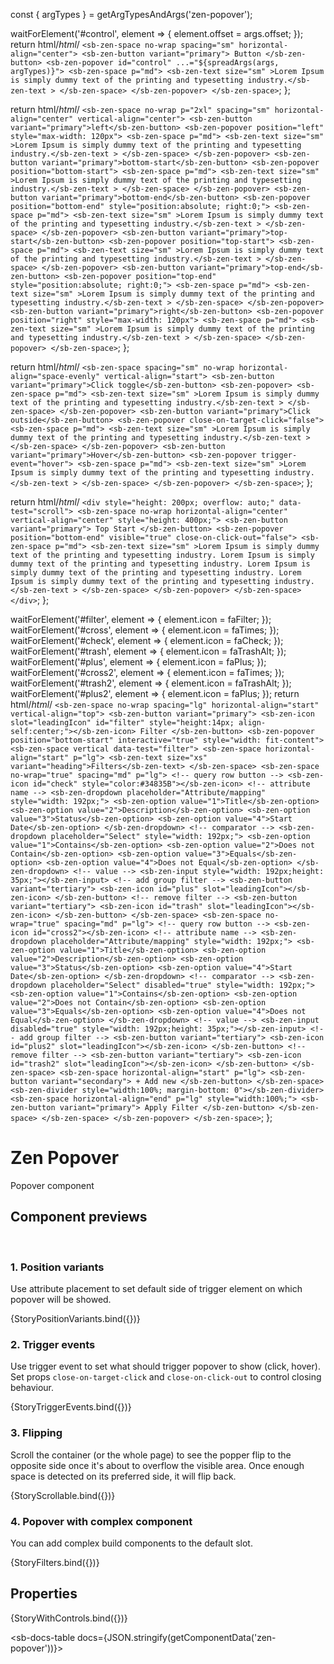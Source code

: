 const { argTypes } = getArgTypesAndArgs('zen-popover');

<Meta title="Layout/Popover" component="zen-popover" argTypes={argTypes} />

  waitForElement('#control', element => {
    element.offset = args.offset;
  });
  return html/*html*/ `
    <sb-zen-space no-wrap spacing="sm" horizontal-align="center">
      <sb-zen-button variant="primary"> Button </sb-zen-button>
      <sb-zen-popover id="control" ...="${spreadArgs(args, argTypes)}">
        <sb-zen-space p="md">
          <sb-zen-text size="sm"
            >Lorem Ipsum is simply dummy text of the printing and typesetting industry.</sb-zen-text
          >
        </sb-zen-space>
      </sb-zen-popover>
    </sb-zen-space>
  `;
};

  return html/*html*/ `
    <sb-zen-space no-wrap p="2xl" spacing="sm" horizontal-align="center" vertical-align="center">
      <sb-zen-button variant="primary">left</sb-zen-button>
      <sb-zen-popover position="left" style="max-width: 120px">
        <sb-zen-space p="md">
          <sb-zen-text size="sm"
            >Lorem Ipsum is simply dummy text of the printing and typesetting industry.</sb-zen-text
          >
        </sb-zen-space>
      </sb-zen-popover>
      <sb-zen-button variant="primary">bottom-start</sb-zen-button>
      <sb-zen-popover position="bottom-start">
        <sb-zen-space p="md">
          <sb-zen-text size="sm"
            >Lorem Ipsum is simply dummy text of the printing and typesetting industry.</sb-zen-text
          >
        </sb-zen-space>
      </sb-zen-popover>
      <sb-zen-button variant="primary">bottom-end</sb-zen-button>
      <sb-zen-popover position="bottom-end" style="position:absolute; right:0;">
        <sb-zen-space p="md">
          <sb-zen-text size="sm"
            >Lorem Ipsum is simply dummy text of the printing and typesetting industry.</sb-zen-text
          >
        </sb-zen-space>
      </sb-zen-popover>
      <sb-zen-button variant="primary">top-start</sb-zen-button>
      <sb-zen-popover position="top-start">
        <sb-zen-space p="md">
          <sb-zen-text size="sm"
            >Lorem Ipsum is simply dummy text of the printing and typesetting industry.</sb-zen-text
          >
        </sb-zen-space>
      </sb-zen-popover>
      <sb-zen-button variant="primary">top-end</sb-zen-button>
      <sb-zen-popover position="top-end" style="position:absolute; right:0;">
        <sb-zen-space p="md">
          <sb-zen-text size="sm"
            >Lorem Ipsum is simply dummy text of the printing and typesetting industry.</sb-zen-text
          >
        </sb-zen-space>
      </sb-zen-popover>
      <sb-zen-button variant="primary">right</sb-zen-button>
      <sb-zen-popover position="right" style="max-width: 120px">
        <sb-zen-space p="md">
          <sb-zen-text size="sm"
            >Lorem Ipsum is simply dummy text of the printing and typesetting industry.</sb-zen-text
          >
        </sb-zen-space>
      </sb-zen-popover>
    </sb-zen-space>
  `;
};

  return html/*html*/ `
    <sb-zen-space spacing="sm" no-wrap horizontal-align="space-evenly" vertical-align="start">
      <sb-zen-button variant="primary">Click toggle</sb-zen-button>
      <sb-zen-popover>
        <sb-zen-space p="md">
          <sb-zen-text size="sm"
            >Lorem Ipsum is simply dummy text of the printing and typesetting industry.</sb-zen-text
          >
        </sb-zen-space>
      </sb-zen-popover>
      <sb-zen-button variant="primary">Click outside</sb-zen-button>
      <sb-zen-popover close-on-target-click="false">
        <sb-zen-space p="md">
          <sb-zen-text size="sm"
            >Lorem Ipsum is simply dummy text of the printing and typesetting industry.</sb-zen-text
          >
        </sb-zen-space>
      </sb-zen-popover>
      <sb-zen-button variant="primary">Hover</sb-zen-button>
      <sb-zen-popover trigger-event="hover">
        <sb-zen-space p="md">
          <sb-zen-text size="sm"
            >Lorem Ipsum is simply dummy text of the printing and typesetting industry.</sb-zen-text
          >
        </sb-zen-space>
      </sb-zen-popover>
    </sb-zen-space>
  `;
};

  return html/*html*/ `
    <div style="height: 200px; overflow: auto;" data-test="scroll">
      <sb-zen-space no-wrap horizontal-align="center" vertical-align="center" style="height: 400px;">
        <sb-zen-button variant="primary"> Top Start </sb-zen-button>
        <sb-zen-popover position="bottom-end" visible="true" close-on-click-out="false">
          <sb-zen-space p="md">
            <sb-zen-text size="sm"
              >Lorem Ipsum is simply dummy text of the printing and typesetting industry. Lorem Ipsum is simply dummy
              text of the printing and typesetting industry. Lorem Ipsum is simply dummy text of the printing and
              typesetting industry. Lorem Ipsum is simply dummy text of the printing and typesetting
              industry.</sb-zen-text
            >
          </sb-zen-space>
        </sb-zen-popover>
      </sb-zen-space>
    </div>
  `;
};

  waitForElement('#filter', element => {
    element.icon = faFilter;
  });
  waitForElement('#cross', element => {
    element.icon = faTimes;
  });
  waitForElement('#check', element => {
    element.icon = faCheck;
  });
  waitForElement('#trash', element => {
    element.icon = faTrashAlt;
  });
  waitForElement('#plus', element => {
    element.icon = faPlus;
  });
  waitForElement('#cross2', element => {
    element.icon = faTimes;
  });
  waitForElement('#trash2', element => {
    element.icon = faTrashAlt;
  });
  waitForElement('#plus2', element => {
    element.icon = faPlus;
  });
  return html/*html*/ `
    <sb-zen-space no-wrap spacing="lg" horizontal-align="start" vertical-align="top">
      <sb-zen-button variant="primary">
        <sb-zen-icon slot="leadingIcon" id="filter" style="height:14px; align-self:center;"></sb-zen-icon>
        Filter
      </sb-zen-button>
      <sb-zen-popover position="bottom-start" interactive="true" style="width: fit-content">
        <sb-zen-space vertical data-test="filter">
          <sb-zen-space horizontal-align="start" p="lg">
            <sb-zen-text size="xs" variant="heading">Filters</sb-zen-text>
          </sb-zen-space>
          <sb-zen-space no-wrap="true" spacing="md" p="lg">
            <!-- query row button -->
            <sb-zen-icon id="check" style="color:#34835B"></sb-zen-icon>
            <!-- attribute name -->
            <sb-zen-dropdown placeholder="Attribute/mapping" style="width: 192px;">
              <sb-zen-option value="1">Title</sb-zen-option>
              <sb-zen-option value="2">Description</sb-zen-option>
              <sb-zen-option value="3">Status</sb-zen-option>
              <sb-zen-option value="4">Start Date</sb-zen-option>
            </sb-zen-dropdown>
            <!-- comparator -->
            <sb-zen-dropdown placeholder="Select" style="width: 192px;">
              <sb-zen-option value="1">Contains</sb-zen-option>
              <sb-zen-option value="2">Does not Contain</sb-zen-option>
              <sb-zen-option value="3">Equals</sb-zen-option>
              <sb-zen-option value="4">Does not Equal</sb-zen-option>
            </sb-zen-dropdown>
            <!-- value -->
            <sb-zen-input style="width: 192px;height: 35px;"></sb-zen-input>
            <!-- add group filter -->
            <sb-zen-button variant="tertiary">
              <sb-zen-icon id="plus" slot="leadingIcon"></sb-zen-icon>
            </sb-zen-button>
            <!-- remove filter -->
            <sb-zen-button variant="tertiary">
              <sb-zen-icon id="trash" slot="leadingIcon"></sb-zen-icon>
            </sb-zen-button>
          </sb-zen-space>
          <sb-zen-space no-wrap="true" spacing="md" p="lg">
            <!-- query row button -->
            <sb-zen-icon id="cross2"></sb-zen-icon>
            <!-- attribute name -->
            <sb-zen-dropdown placeholder="Attribute/mapping" style="width: 192px;">
              <sb-zen-option value="1">Title</sb-zen-option>
              <sb-zen-option value="2">Description</sb-zen-option>
              <sb-zen-option value="3">Status</sb-zen-option>
              <sb-zen-option value="4">Start Date</sb-zen-option>
            </sb-zen-dropdown>
            <!-- comparator -->
            <sb-zen-dropdown placeholder="Select" disabled="true" style="width: 192px;">
              <sb-zen-option value="1">Contains</sb-zen-option>
              <sb-zen-option value="2">Does not Contain</sb-zen-option>
              <sb-zen-option value="3">Equals</sb-zen-option>
              <sb-zen-option value="4">Does not Equal</sb-zen-option>
            </sb-zen-dropdown>
            <!-- value -->
            <sb-zen-input disabled="true" style="width: 192px;height: 35px;"></sb-zen-input>
            <!-- add group filter -->
            <sb-zen-button variant="tertiary">
              <sb-zen-icon id="plus2" slot="leadingIcon"></sb-zen-icon>
            </sb-zen-button>
            <!-- remove filter -->
            <sb-zen-button variant="tertiary">
              <sb-zen-icon id="trash2" slot="leadingIcon"></sb-zen-icon>
            </sb-zen-button>
          </sb-zen-space>
          <sb-zen-space horizontal-align="start" p="lg">
            <sb-zen-button variant="secondary"> + Add new </sb-zen-button>
          </sb-zen-space>
          <sb-zen-divider style="width:100%; margin-bottom: 0"></sb-zen-divider>
          <sb-zen-space horizontal-align="end" p="lg" style="width:100%;">
            <sb-zen-button variant="primary"> Apply Filter </sb-zen-button>
          </sb-zen-space>
        </sb-zen-space>
      </sb-zen-popover>
    </sb-zen-space>
  `;
};

# Zen Popover

Popover component

## Component previews

<br />

### 1. Position variants

Use attribute placement to set default side of trigger element on which popover will be showed.

<Canvas>
  <Story name="StoryPositionVariants">{StoryPositionVariants.bind({})}</Story>
</Canvas>

### 2. Trigger events

Use trigger event to set what should trigger popover to show (click, hover).
Set props `close-on-target-click` and `close-on-click-out` to control closing behaviour.

<Canvas>
  <Story name="StoryTriggerEvents">{StoryTriggerEvents.bind({})}</Story>
</Canvas>

### 3. Flipping

Scroll the container (or the whole page) to see the popper flip to the opposite side once it's about to overflow the visible area. Once enough space is detected on its preferred side, it will flip back.

<Canvas>
  <Story name="StoryScrollable">{StoryScrollable.bind({})}</Story>
</Canvas>

### 4. Popover with complex component

You can add complex build components to the default slot.

<Canvas>
  <Story name="StoryFilters">{StoryFilters.bind({})}</Story>
</Canvas>

## Properties

<Canvas>
  <Story
    name="default"
    args={{
      ...getDefaultArgs(argTypes),
      position: 'bottom-start',
      offset: { x: 0, y: 8 },
    }}
  >
    {StoryWithControls.bind({})}
  </Story>
</Canvas>

<ArgsTable story="default" />

<sb-docs-table docs={JSON.stringify(getComponentData('zen-popover'))}></sb-docs-table>
